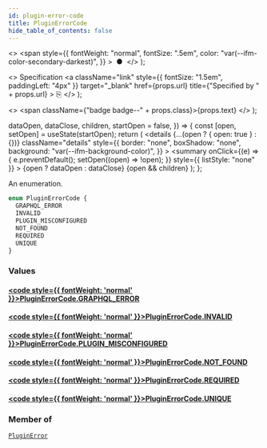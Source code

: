 ```yaml
---
id: plugin-error-code
title: PluginErrorCode
hide_table_of_contents: false
---
```


  <>
    <span
      style={{
        fontWeight: "normal",
        fontSize: ".5em",
        color: "var(--ifm-color-secondary-darkest)",
      }}
    >
      &nbsp;●&nbsp;
    </span>
  </>
);

  <>
    Specification
    <a
      className="link"
      style={{ fontSize: "1.5em", paddingLeft: "4px" }}
      target="\_blank"
      href={props.url}
      title={"Specified by " + props.url}
    >
      ⎘
    </a>
  </>
);

  <>
    <span className={"badge badge--" + props.class}>{props.text}</span>
  </>
);


  dataOpen,
  dataClose,
  children,
  startOpen = false,
}) => {
  const [open, setOpen] = useState(startOpen);
  return (
    <details
      {...(open ? { open: true } : {})}
      className="details"
      style={{
        border: "none",
        boxShadow: "none",
        background: "var(--ifm-background-color)",
      }}
    >
      <summary
        onClick={(e) => {
          e.preventDefault();
          setOpen((open) => !open);
        }}
        style={{ listStyle: "none" }}
      >
        {open ? dataOpen : dataClose}
      </summary>
      {open && children}
    </details>
  );
};

An enumeration.

```graphql
enum PluginErrorCode {
  GRAPHQL_ERROR
  INVALID
  PLUGIN_MISCONFIGURED
  NOT_FOUND
  REQUIRED
  UNIQUE
}
```

### Values

#### [<code style={{ fontWeight: 'normal' }}>PluginErrorCode.<b>GRAPHQL_ERROR</b></code>](#)

>

#### [<code style={{ fontWeight: 'normal' }}>PluginErrorCode.<b>INVALID</b></code>](#)

>

#### [<code style={{ fontWeight: 'normal' }}>PluginErrorCode.<b>PLUGIN_MISCONFIGURED</b></code>](#)

>

#### [<code style={{ fontWeight: 'normal' }}>PluginErrorCode.<b>NOT_FOUND</b></code>](#)

>

#### [<code style={{ fontWeight: 'normal' }}>PluginErrorCode.<b>REQUIRED</b></code>](#)

>

#### [<code style={{ fontWeight: 'normal' }}>PluginErrorCode.<b>UNIQUE</b></code>](#)

>

### Member of

[`PluginError`](../../../api-reference/miscellaneous/objects/plugin-error) <Badge class="secondary" text="object"/>
